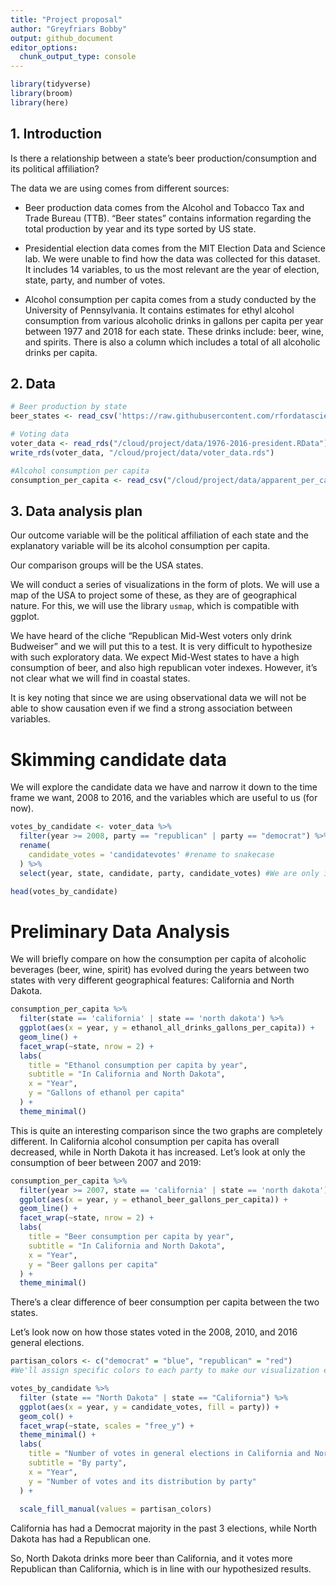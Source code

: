 ```yaml
---
title: "Project proposal"
author: "Greyfriars Bobby"
output: github_document
editor_options: 
  chunk_output_type: console
---
```


```r
library(tidyverse)
library(broom)
library(here)
```

## 1. Introduction

Is there a relationship between a state's beer production/consumption and its political affiliation?

The data we are using comes from different sources:

  -   Beer production data comes from the Alcohol and Tobacco Tax and Trade Bureau (TTB).  "Beer states" contains information regarding the total production by year and its type sorted by US state.
  
  -   Presidential election data comes from the MIT Election Data and Science lab. We were unable to find how the data was collected for this dataset. It includes 14 variables, to us the most relevant are the year of election, state, party, and number of votes.


  - Alcohol consumption per capita comes from a study conducted by the University of Pennsylvania. It contains estimates for ethyl alcohol consumption from various alcoholic drinks in gallons per capita per year between 1977 and 2018 for each state. These drinks include: beer, wine, and spirits. There is also a column which includes a total of all alcoholic drinks per capita.


## 2. Data

```r
# Beer production by state
beer_states <- read_csv('https://raw.githubusercontent.com/rfordatascience/tidytuesday/master/data/2020/2020-03-31/beer_states.csv')

# Voting data
voter_data <- read_rds("/cloud/project/data/1976-2016-president.RData")
write_rds(voter_data, "/cloud/project/data/voter_data.rds")

#Alcohol consumption per capita
consumption_per_capita <- read_csv("/cloud/project/data/apparent_per_capita_alcohol_consumption_1977_2018.txt")
```


## 3. Data analysis plan

Our outcome variable will be the political affiliation of each state and the explanatory variable will be its alcohol consumption per capita.

Our comparison groups will be the USA states.

We will conduct a series of visualizations in the form of plots. We will use a map of the USA to project some of these, as they are of geographical nature. For this, we will use the library `usmap`, which is compatible with ggplot.

We have heard of the cliche "Republican Mid-West voters only drink Budweiser" and we will put this to a test. It is very difficult to hypothesize with such exploratory data. We expect Mid-West states to have a high consumption of beer, and also high republican voter indexes. However, it's not clear what we will find in coastal states.

It is key noting that since we are using observational data we will not be able to show causation even if we find a strong association between variables.


# Skimming candidate data

We will explore the candidate data we have and narrow it down to the time frame we want, 2008 to 2016, and the variables which are useful to us (for now).

```r
votes_by_candidate <- voter_data %>%
  filter(year >= 2008, party == "republican" | party == "democrat") %>% #We only want the two major parties from 2008 to 2018
  rename( 
    candidate_votes = 'candidatevotes' #rename to snakecase
  ) %>%
  select(year, state, candidate, party, candidate_votes) #We are only interested in these 5 variables

head(votes_by_candidate)
```


# Preliminary Data Analysis

We will briefly compare on how the consumption per capita of alcoholic beverages (beer, wine, spirit) has evolved during the years between two states with very different geographical features: California and North Dakota.


```r
consumption_per_capita %>%
  filter(state == 'california' | state == 'north dakota') %>%
  ggplot(aes(x = year, y = ethanol_all_drinks_gallons_per_capita)) +
  geom_line() +
  facet_wrap(~state, nrow = 2) +
  labs(
    title = "Ethanol consumption per capita by year",
    subtitle = "In California and North Dakota",
    x = "Year",
    y = "Gallons of ethanol per capita"
  ) +
  theme_minimal()
```

This is quite an interesting comparison since the two graphs are completely different. In California alcohol consumption per capita has overall decreased, while in North Dakota it has increased.
Let's look at only the consumption of beer between 2007 and 2019:

```r
consumption_per_capita %>%
  filter(year >= 2007, state == 'california' | state == 'north dakota') %>%
  ggplot(aes(x = year, y = ethanol_beer_gallons_per_capita)) +
  geom_line() +
  facet_wrap(~state, nrow = 2) +
  labs(
    title = "Beer consumption per capita by year",
    subtitle = "In California and North Dakota",
    x = "Year",
    y = "Beer gallons per capita"
  ) +
  theme_minimal()

```

There's a clear difference of beer consumption per capita between the two states.

Let's look now on how those states voted in the 2008, 2010, and 2016 general elections.

```r
partisan_colors <- c("democrat" = "blue", "republican" = "red") 
#We'll assign specific colors to each party to make our visualization easier

votes_by_candidate %>%
  filter (state == "North Dakota" | state == "California") %>%
  ggplot(aes(x = year, y = candidate_votes, fill = party)) +
  geom_col() +
  facet_wrap(~state, scales = "free_y") +
  theme_minimal() +
  labs(
    title = "Number of votes in general elections in California and North Dakota",
    subtitle = "By party",
    x = "Year",
    y = "Number of votes and its distribution by party"
  ) +
  
  scale_fill_manual(values = partisan_colors)

```


California has had a Democrat majority in the past 3 elections, while North Dakota has had a Republican one.

So, North Dakota drinks more beer than California, and it votes more Republican than California, which is in line with our hypothesized results.



